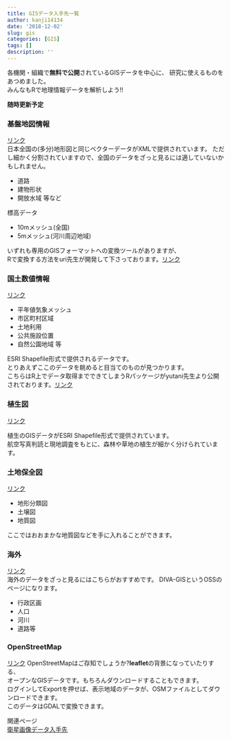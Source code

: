 ```yaml
---
title: GISデータ入手先一覧
author: kanji14134
date: '2018-12-02'
slug: gis
categories: [GIS]
tags: []
description: ''
---
```


各機関・組織で**無料で公開**されているGISデータを中心に、
研究に使えるものをあつめました。  
みんなもRで地理情報データを解析しよう!!  

**随時更新予定**

### 基盤地図情報
[リンク](https://fgd.gsi.go.jp/download/menu.php)  
日本全国の(多分)地形図と同じベクターデータがXMLで提供されています。
ただし細かく分割されていますので、全国のデータをざっと見るには適していないかもしれません。  

- 道路
- 建物形状
- 開放水域 等など

標高データ

- 10mメッシュ(全国)
- 5mメッシュ(河川周辺地域)

いずれも専用のGISフォーマットへの変換ツールがありますが、  
Rで変換する方法をuri先生が開発して下さっております。[リンク](https://uribo.hatenablog.com/entry/2018/11/19/081000)

### 国土数値情報
[リンク](http://nlftp.mlit.go.jp/ksj/)

- 平年値気象メッシュ
- 市区町村区域
- 土地利用
- 公共施設位置
- 自然公園地域 等

ESRI Shapefile形式で提供されるデータです。  
とりあえずここのデータを眺めると目当てのものが見つかります。  
こちらはR上でデータ取得までできてしまうRパッケージがyutani先生より公開されております。[リンク](https://github.com/yutannihilation/kokudosuuchi)

### 植生図
[リンク](http://gis.biodic.go.jp/webgis/sc-023.html)

植生のGISデータがESRI Shapefile形式で提供されています。  
航空写真判読と現地調査をもとに、森林や草地の植生が細かく分けられています。  

### 土地保全図
[リンク](http://nrb-www.mlit.go.jp/kokjo/inspect/landclassification/download/index.html) 

- 地形分類図
- 土壌図
- 地質図

ここではおおまかな地質図などを手に入れることができます。

### 海外
[リンク](http://www.diva-gis.org/gdata)  
海外のデータをざっと見るにはこちらがおすすめです。
DIVA-GISというOSSのページになります。  

- 行政区画
- 人口
- 河川
- 道路等

### OpenStreetMap
[リンク](https://www.openstreetmap.org/)
OpenStreetMapはご存知でしょうか?**leaflet**の背景になっていたりする、  
オープンなGISデータです。もちろんダウンロードすることもできます。  
ログインしてExportを押せば、表示地域のデータが、OSMファイルとしてダウンロードできます。  
このデータはGDALで変換できます。

関連ページ  
[衛星画像データ入手先](../%E8%A1%9B%E6%98%9F%E7%94%BB%E5%83%8F%E5%85%A5%E6%89%8B%E5%85%88%E4%B8%80%E8%A6%A7/)